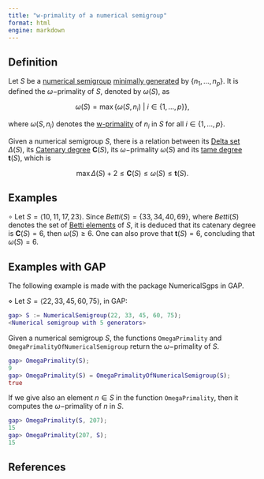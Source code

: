 ```yaml
---
title: "w-primality of a numerical semigroup"
format: html
engine: markdown
---
```


## Definition

Let $S$ be a [numerical semigroup](../Basic-concepts/Numerical-semigroup.qmd) [minimally generated](../Basic-concepts/Minimal-set-of-generators.qmd) by $\{n_1, \ldots, n_p\}$. It is defined the $\omega-$primality of $S$, denoted by $\omega(S)$, as

$$
\omega(S) = \max \{ \omega(S, n_i) ~ | ~ i \in \{1, \ldots, p \}\},
$$

where $\omega(S, n_i)$ denotes the [w-primality](w-primality-of-an-element.qmd) of $n_i$ in $S$ for all $i \in \{1, \ldots, p\}$.

Given a numerical semigroup $S$, there is a relation between its [Delta set](Delta-set-of-a-numerical-semigroup.qmd) $\Delta(S)$, its [Catenary degree](Catenary-degree-of-a-numerical-semigroup.qmd) $\mathbf{C}(S)$, its $\omega-$primality $\omega(S)$ and its [tame degree](Tame-degree-of-a-numerical-semigroup.qmd) $\mathbf{t}(S)$, which is

$$
\max \Delta(S) + 2 \le \mathbf{C}(S) \le \omega(S) \le \mathbf{t}(S).
$$

## Examples

$\circ$ Let $S = \langle 10, 11, 17, 23 \rangle$. Since $Betti(S) = \{33, 34, 40, 69 \}$, where $Betti(S)$ denotes the set of [Betti elements](Betti-element.qmd) of $S$, it is deduced that its catenary degree is $\mathbf{C}(S) = 6$, then $\omega(S) \ge 6$. One can also prove that $\mathbf{t}(S) = 6$, concluding that $\omega(S) = 6$.

## Examples with GAP

The following example is made with the package NumericalSgps in GAP.

$\diamond$ Let $S = \langle 22, 33, 45, 60, 75 \rangle$, in GAP:

``` gap
gap> S := NumericalSemigroup(22, 33, 45, 60, 75);
<Numerical semigroup with 5 generators>
```

Given a numerical semigroup $S$, the functions `OmegaPrimality` and `OmegaPrimalityOfNumericalSemigroup` return the $\omega-$primality of $S$.

``` gap
gap> OmegaPrimality(S);
9
gap> OmegaPrimality(S) = OmegaPrimalityOfNumericalSemigroup(S);
true
```

If we give also an element $n \in S$ in the function `OmegaPrimality`, then it computes the $\omega-$primality of $n$ in $S$.

``` gap
gap> OmegaPrimality(S, 207);
15
gap> OmegaPrimality(207, S);
15
```

## References

